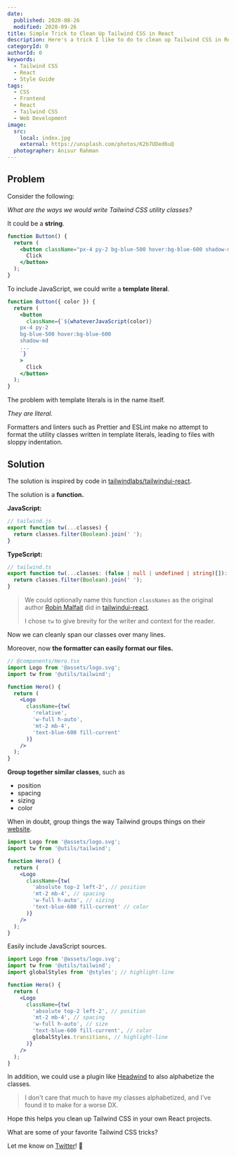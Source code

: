```yaml
---
date:
  published: 2020-08-26
  modified: 2020-09-26
title: Simple Trick to Clean Up Tailwind CSS in React
description: Here's a trick I like to do to clean up Tailwind CSS in React projects.
categoryId: 0
authorId: 0
keywords:
  - Tailwind CSS
  - React
  - Style Guide
tags:
  - CSS
  - Frontend
  - React
  - Tailwind CSS
  - Web Development
image:
  src:
    local: index.jpg
    external: https://unsplash.com/photos/K2b7UDed6uQ
  photographer: Anisur Rahman
---
```


## Problem

Consider the following:

_What are the ways we would write Tailwind CSS utility classes?_

It could be a **string**.

```jsx
function Button() {
  return (
    <button className="px-4 py-2 bg-blue-500 hover:bg-blue-600 shadow-md ...">
      Click
    </button>
  );
}
```

To include JavaScript, we could write a **template literal**.

```jsx
function Button({ color }) {
  return (
    <button
      className={`${whateverJavaScript(color)} 
    px-4 py-2
    bg-blue-500 hover:bg-blue-600
    shadow-md
    ...
    `}
    >
      Click
    </button>
  );
}
```

The problem with template literals is in the name itself.

_They are literal._

Formatters and linters such as Prettier and ESLint make no attempt to format the
utility classes written in template literals, leading to files with sloppy
indentation.

## Solution

The solution is inspired by code in
[tailwindlabs/tailwindui-react](https://github.com/tailwindlabs/tailwindui-react).

The solution is a **function.**

**JavaScript:**

```JavaScript
// tailwind.js
export function tw(...classes) {
  return classes.filter(Boolean).join(' ');
}
```

**TypeScript:**

```typescript
// tailwind.ts
export function tw(...classes: (false | null | undefined | string)[]): string {
  return classes.filter(Boolean).join(' ');
}
```

> We could optionally name this function `classNames` as the original author
> [Robin Malfait](https://twitter.com/malfaitrobin) did in
> [tailwindui-react](https://github.com/tailwindlabs/tailwindui-react/blob/develop/src/utils/class-names.ts).
>
> I chose `tw` to give brevity for the writer and context for the reader.

Now we can cleanly span our classes over many lines.

Moreover, now **the formatter can easily format our files.**

```jsx
// @components/Hero.tsx
import Logo from '@assets/logo.svg';
import tw from '@utils/tailwind';

function Hero() {
  return (
    <Logo
      className={tw(
        'relative',
        'w-full h-auto',
        'mt-2 mb-4',
        'text-blue-600 fill-current'
      )}
    />
  );
}
```

**Group together similar classes**, such as

- position
- spacing
- sizing
- color

When in doubt, group things the way Tailwind groups things on their
[website](https://tailwindcss.com/docs).

```jsx
import Logo from '@assets/logo.svg';
import tw from '@utils/tailwind';

function Hero() {
  return (
    <Logo
      className={tw(
        'absolute top-2 left-2', // position
        'mt-2 mb-4', // spacing
        'w-full h-auto', // sizing
        'text-blue-600 fill-current' // color
      )}
    />
  );
}
```

Easily include JavaScript sources.

```jsx
import Logo from '@assets/logo.svg';
import tw from '@utils/tailwind';
import globalStyles from '@styles'; // highlight-line

function Hero() {
  return (
    <Logo
      className={tw(
        'absolute top-2 left-2', // position
        'mt-2 mb-4', // spacing
        'w-full h-auto', // size
        'text-blue-600 fill-current', // color
        globalStyles.transitions, // highlight-line
      )}
    />
  );
}
```

In addition, we could use a plugin like
[Headwind](https://marketplace.visualstudio.com/items?itemName=heybourn.headwind)
to also alphabetize the classes.

> I don't care that much to have my classes alphabetized, and I've found it to
> make for a worse DX.

Hope this helps you clean up Tailwind CSS in your own React projects.

What are some of your favorite Tailwind CSS tricks?

Let me know on [Twitter](https://twitter.com/swkeever)! 👋
